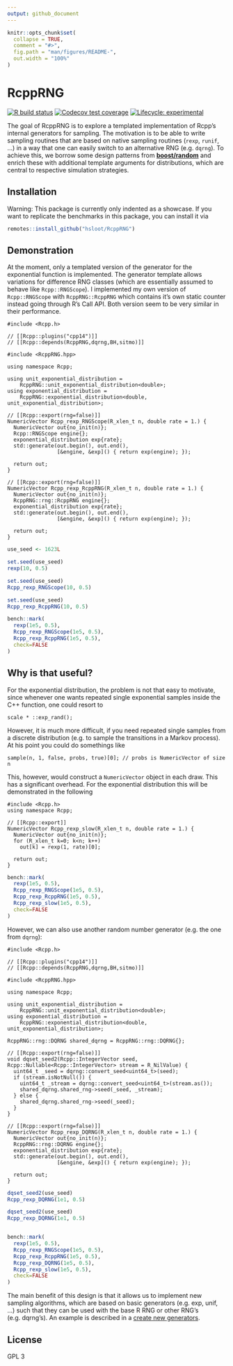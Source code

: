 ```yaml
---
output: github_document
---
```


<!-- README.md is generated from README.Rmd. Please edit that file -->

```r
knitr::opts_chunk$set(
  collapse = TRUE,
  comment = "#>",
  fig.path = "man/figures/README-",
  out.width = "100%"
)
```

# RcppRNG

<!-- badges: start -->
[![R build status](https://github.com/hsloot/RcppRNG/workflows/R-CMD-check/badge.svg)](https://github.com/hsloot/RcppRNG/actions)
[![Codecov test coverage](https://codecov.io/gh/hsloot/RcppRNG/branch/master/graph/badge.svg)](https://codecov.io/gh/hsloot/RcppRNG?branch=master)
[![Lifecycle: experimental](https://img.shields.io/badge/lifecycle-experimental-orange.svg)](https://www.tidyverse.org/lifecycle/#experimental)
<!-- badges: end -->

The goal of RcppRNG is to explore a templated implementation of Rcpp's internal
generators for sampling. The motivation is to be able to write sampling routines
that are based on native sampling routines (`rexp`, `runif`, ...) in a way that
one can easily switch to an alternative RNG (e.g. `dqrng`).
To achieve this, we borrow some design patterns from [__boost/random__](https://www.boost.org/doc/libs/1_74_0/doc/html/boost_random.html) and enrich these with additional template arguments for distributions, which are central to 
respective simulation strategies.

## Installation

Warning: This package is currently only indented as a showcase. If you want to
replicate the benchmarks in this package, you can install it via

```r
remotes::install_github("hsloot/RcppRNG")
```

## Demonstration

At the moment, only a templated version of the generator for the exponential
function is implemented. The generator template allows variations for difference
RNG classes (which are essentially assumed to behave like `Rcpp::RNGScope`).
I implemented my own version of `Rcpp::RNGScope` with `RcppRNG::RcppRNG` which
contains it's own static counter instead going through R's Call API.
Both version seem to be very similar in their performance.

```Rcpp
#include <Rcpp.h>

// [[Rcpp::plugins("cpp14")]]
// [[Rcpp::depends(RcppRNG,dqrng,BH,sitmo)]]

#include <RcppRNG.hpp>

using namespace Rcpp;

using unit_exponential_distribution =
    RcppRNG::unit_exponential_distribution<double>;
using exponential_distribution =
    RcppRNG::exponential_distribution<double, unit_exponential_distribution>;

// [[Rcpp::export(rng=false)]]
NumericVector Rcpp_rexp_RNGScope(R_xlen_t n, double rate = 1.) {
  NumericVector out{no_init(n)};
  Rcpp::RNGScope engine{};
  exponential_distribution exp{rate};
  std::generate(out.begin(), out.end(),
                [&engine, &exp]() { return exp(engine); });

  return out;
}

// [[Rcpp::export(rng=false)]]
NumericVector Rcpp_rexp_RcppRNG(R_xlen_t n, double rate = 1.) {
  NumericVector out{no_init(n)};
  RcppRNG::rng::RcppRNG engine{};
  exponential_distribution exp{rate};
  std::generate(out.begin(), out.end(),
                [&engine, &exp]() { return exp(engine); });

  return out;
}
```

```r
use_seed <- 1623L

set.seed(use_seed)
rexp(10, 0.5)

set.seed(use_seed)
Rcpp_rexp_RNGScope(10, 0.5)

set.seed(use_seed)
Rcpp_rexp_RcppRNG(10, 0.5)

bench::mark(
  rexp(1e5, 0.5),
  Rcpp_rexp_RNGScope(1e5, 0.5),
  Rcpp_rexp_RcppRNG(1e5, 0.5),
  check=FALSE
)
```


## Why is that useful?

For the exponential distribution, the problem is not that easy to motivate,
since whenever one wants repeated single exponential samples inside the C++
function, one could resort to

```Rcpp
scale * ::exp_rand();
```

However, it is much more difficult, if you need repeated single samples from a
discrete distribution (e.g. to sample the transitions in a Markov process).
At his point you could do somethings like

```Rcpp
sample(n, 1, false, probs, true)[0]; // probs is NumericVector of size n
```

This, however, would construct a `NumericVector` object in each draw. This has
a significant overhead. For the exponential distribution this will be
demonstrated in the following

```Rcpp
#include <Rcpp.h>
using namespace Rcpp;

// [[Rcpp::export]]
NumericVector Rcpp_rexp_slow(R_xlen_t n, double rate = 1.) {
  NumericVector out{no_init(n)};
  for (R_xlen_t k=0; k<n; k++)
    out[k] = rexp(1, rate)[0];

  return out;
}
```

```r
bench::mark(
  rexp(1e5, 0.5),
  Rcpp_rexp_RNGScope(1e5, 0.5),
  Rcpp_rexp_RcppRNG(1e5, 0.5),
  Rcpp_rexp_slow(1e5, 0.5),
  check=FALSE
)
```

However, we can also use another random number generator (e.g. the one from `dqrng`):

```Rcpp
#include <Rcpp.h>

// [[Rcpp::plugins("cpp14")]]
// [[Rcpp::depends(RcppRNG,dqrng,BH,sitmo)]]

#include <RcppRNG.hpp>

using namespace Rcpp;

using unit_exponential_distribution =
    RcppRNG::unit_exponential_distribution<double>;
using exponential_distribution =
    RcppRNG::exponential_distribution<double, unit_exponential_distribution>;

RcppRNG::rng::DQRNG shared_dqrng = RcppRNG::rng::DQRNG{};

// [[Rcpp::export(rng=false)]]
void dqset_seed2(Rcpp::IntegerVector seed, Rcpp::Nullable<Rcpp::IntegerVector> stream = R_NilValue) {
  uint64_t _seed = dqrng::convert_seed<uint64_t>(seed);
  if (stream.isNotNull()) {
    uint64_t _stream = dqrng::convert_seed<uint64_t>(stream.as());
    shared_dqrng.shared_rng->seed(_seed, _stream);
  } else {
    shared_dqrng.shared_rng->seed(_seed);
  }
}

// [[Rcpp::export(rng=false)]]
NumericVector Rcpp_rexp_DQRNG(R_xlen_t n, double rate = 1.) {
  NumericVector out{no_init(n)};
  RcppRNG::rng::DQRNG engine{};
  exponential_distribution exp{rate};
  std::generate(out.begin(), out.end(),
                [&engine, &exp]() { return exp(engine); });

  return out;
}
```

```r
dqset_seed2(use_seed)
Rcpp_rexp_DQRNG(1e1, 0.5)

dqset_seed2(use_seed)
Rcpp_rexp_DQRNG(1e1, 0.5)


bench::mark(
  rexp(1e5, 0.5),
  Rcpp_rexp_RNGScope(1e5, 0.5),
  Rcpp_rexp_RcppRNG(1e5, 0.5),
  Rcpp_rexp_DQRNG(1e5, 0.5),
  Rcpp_rexp_slow(1e5, 0.5),
  check=FALSE
)
```

The main benefit of this design is that it allows us to implement new sampling
algorithms, which are based on basic generators (e.g. exp, unif, ...) such that
they can be used with the base R RNG or other RNG's (e.g. dqrng's). An example
is described in a [create new generators](articles/create-new-generators.html).


## License

GPL 3
